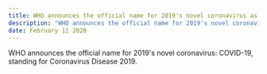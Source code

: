 ```yaml
---
title: WHO announces the official name for 2019's novel coronavirus as COVID-19
description: "WHO announces the official name for 2019's novel coronavirus: COVID-19, standing for..."
date: February 11 2020
---
```


WHO announces the official name for 2019's novel coronavirus: COVID-19, standing for Coronavirus Disease 2019.
